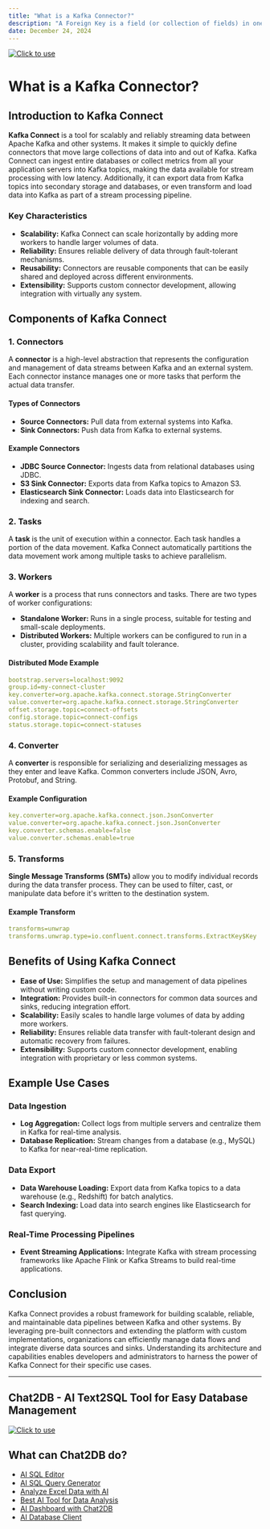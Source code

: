 ```yaml
---
title: "What is a Kafka Connector?"
description: "A Foreign Key is a field (or collection of fields) in one table that uniquely identifies a row of another table."
date: December 24, 2024
---
```

[![Click to use](/image/blog/bg/chat2db1.png)](https://app.chat2db.ai/)
# What is a Kafka Connector?

## Introduction to Kafka Connect

**Kafka Connect** is a tool for scalably and reliably streaming data between Apache Kafka and other systems. It makes it simple to quickly define connectors that move large collections of data into and out of Kafka. Kafka Connect can ingest entire databases or collect metrics from all your application servers into Kafka topics, making the data available for stream processing with low latency. Additionally, it can export data from Kafka topics into secondary storage and databases, or even transform and load data into Kafka as part of a stream processing pipeline.

### Key Characteristics

- **Scalability:** Kafka Connect can scale horizontally by adding more workers to handle larger volumes of data.
- **Reliability:** Ensures reliable delivery of data through fault-tolerant mechanisms.
- **Reusability:** Connectors are reusable components that can be easily shared and deployed across different environments.
- **Extensibility:** Supports custom connector development, allowing integration with virtually any system.

## Components of Kafka Connect

### 1. Connectors

A **connector** is a high-level abstraction that represents the configuration and management of data streams between Kafka and an external system. Each connector instance manages one or more tasks that perform the actual data transfer.

#### Types of Connectors

- **Source Connectors:** Pull data from external systems into Kafka.
- **Sink Connectors:** Push data from Kafka to external systems.

#### Example Connectors

- **JDBC Source Connector:** Ingests data from relational databases using JDBC.
- **S3 Sink Connector:** Exports data from Kafka topics to Amazon S3.
- **Elasticsearch Sink Connector:** Loads data into Elasticsearch for indexing and search.

### 2. Tasks

A **task** is the unit of execution within a connector. Each task handles a portion of the data movement. Kafka Connect automatically partitions the data movement work among multiple tasks to achieve parallelism.

### 3. Workers

A **worker** is a process that runs connectors and tasks. There are two types of worker configurations:

- **Standalone Worker:** Runs in a single process, suitable for testing and small-scale deployments.
- **Distributed Workers:** Multiple workers can be configured to run in a cluster, providing scalability and fault tolerance.

#### Distributed Mode Example

```yaml
bootstrap.servers=localhost:9092
group.id=my-connect-cluster
key.converter=org.apache.kafka.connect.storage.StringConverter
value.converter=org.apache.kafka.connect.storage.StringConverter
offset.storage.topic=connect-offsets
config.storage.topic=connect-configs
status.storage.topic=connect-statuses
```

### 4. Converter

A **converter** is responsible for serializing and deserializing messages as they enter and leave Kafka. Common converters include JSON, Avro, Protobuf, and String.

#### Example Configuration

```yaml
key.converter=org.apache.kafka.connect.json.JsonConverter
value.converter=org.apache.kafka.connect.json.JsonConverter
key.converter.schemas.enable=false
value.converter.schemas.enable=true
```

### 5. Transforms

**Single Message Transforms (SMTs)** allow you to modify individual records during the data transfer process. They can be used to filter, cast, or manipulate data before it's written to the destination system.

#### Example Transform

```yaml
transforms=unwrap
transforms.unwrap.type=io.confluent.connect.transforms.ExtractKey$Key
```

## Benefits of Using Kafka Connect

- **Ease of Use:** Simplifies the setup and management of data pipelines without writing custom code.
- **Integration:** Provides built-in connectors for common data sources and sinks, reducing integration effort.
- **Scalability:** Easily scales to handle large volumes of data by adding more workers.
- **Reliability:** Ensures reliable data transfer with fault-tolerant design and automatic recovery from failures.
- **Extensibility:** Supports custom connector development, enabling integration with proprietary or less common systems.

## Example Use Cases

### Data Ingestion

- **Log Aggregation:** Collect logs from multiple servers and centralize them in Kafka for real-time analysis.
- **Database Replication:** Stream changes from a database (e.g., MySQL) to Kafka for near-real-time replication.

### Data Export

- **Data Warehouse Loading:** Export data from Kafka topics to a data warehouse (e.g., Redshift) for batch analytics.
- **Search Indexing:** Load data into search engines like Elasticsearch for fast querying.

### Real-Time Processing Pipelines

- **Event Streaming Applications:** Integrate Kafka with stream processing frameworks like Apache Flink or Kafka Streams to build real-time applications.

## Conclusion

Kafka Connect provides a robust framework for building scalable, reliable, and maintainable data pipelines between Kafka and other systems. By leveraging pre-built connectors and extending the platform with custom implementations, organizations can efficiently manage data flows and integrate diverse data sources and sinks. Understanding its architecture and capabilities enables developers and administrators to harness the power of Kafka Connect for their specific use cases.

---

## Chat2DB - AI Text2SQL Tool for Easy Database Management

[![Click to use](/image/blog/chat2db.png)](https://app.chat2db.ai/)

## What can Chat2DB do?

- [AI SQL Editor](https://chat2db.ai/feature/AI%20SQL%20Editor)
- [AI SQL Query Generator](https://chat2db.ai/feature/AI%20SQL%20Query%20Generator)
- [Analyze Excel Data with AI](https://chat2db.ai/feature/Analyze%20Excel%20Data%20with%20AI)
- [Best AI Tool for Data Analysis](https://chat2db.ai/feature/Best%20AI%20Tool%20for%20Data%20Analysis)
- [AI Dashboard with Chat2DB](https://chat2db.ai/feature/AI%20Dashboard%20with%20Chat2DB)
- [AI Database Client](https://chat2db.ai/feature/AI%20Database%20Client)
